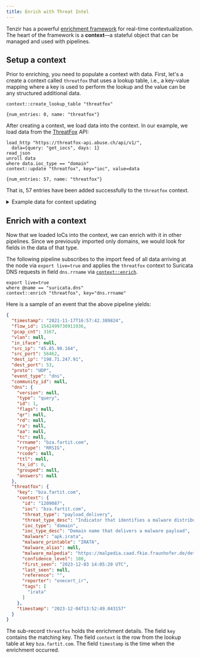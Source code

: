 ```yaml
---
title: Enrich with Threat Intel
---
```


Tenzir has a powerful [enrichment framework](../../../explanations/enrichment)
for real-time contextualization. The heart of the framework is a **context**—a
stateful object that can be managed and used with pipelines.

## Setup a context

Prior to enriching, you need to populate a context with data. First, let's a
create a context called `threatfox` that uses a lookup table, i.e., a key-value
mapping where a key is used to perform the lookup and the value can be any
structured additional data.

```tql
context::create_lookup_table "threatfox"
```

```tql
{num_entries: 0, name: "threatfox"}
```

After creating a context, we load data into the context. In our example, we load
data from the [ThreatFox](https://threatfox.abuse.ch/) API:

```tql
load_http "https://threatfox-api.abuse.ch/api/v1/",
  data={query: "get_iocs", days: 1}
read_json
unroll data
where data.ioc_type == "domain"
context::update "threatfox", key="ioc", value=data
```

```tql
{num_entries: 57, name: "threatfox"}
```

That is, 57 entries have been added successfully to the `threatfox` context.

<details>
<summary>Example data for context updating</summary>

If we replace `context::update` in the above pipeline with `head 5`, we get
output similar to the following, depending on the current state of the API:

```json
{
  "id": "1213056",
  "ioc": "deletefateoow.pw",
  "threat_type": "botnet_cc",
  "threat_type_desc": "Indicator that identifies a botnet command&control server (C&C)",
  "ioc_type": "domain",
  "ioc_type_desc": "Domain that is used for botnet Command&control (C&C)",
  "malware": "win.lumma",
  "malware_printable": "Lumma Stealer",
  "malware_alias": "LummaC2 Stealer",
  "malware_malpedia": "https://malpedia.caad.fkie.fraunhofer.de/details/win.lumma",
  "confidence_level": 75,
  "first_seen": "2023-12-15 15:31:00 UTC",
  "last_seen": null,
  "reference": "",
  "reporter": "stoerchl",
  "tags": [
    "LummaStealer"
  ]
}
{
  "id": "1213057",
  "ioc": "perceivedomerusp.pw",
  "threat_type": "botnet_cc",
  "threat_type_desc": "Indicator that identifies a botnet command&control server (C&C)",
  "ioc_type": "domain",
  "ioc_type_desc": "Domain that is used for botnet Command&control (C&C)",
  "malware": "win.lumma",
  "malware_printable": "Lumma Stealer",
  "malware_alias": "LummaC2 Stealer",
  "malware_malpedia": "https://malpedia.caad.fkie.fraunhofer.de/details/win.lumma",
  "confidence_level": 75,
  "first_seen": "2023-12-15 15:31:00 UTC",
  "last_seen": null,
  "reference": "",
  "reporter": "stoerchl",
  "tags": [
    "LummaStealer"
  ]
}
{
  "id": "1213058",
  "ioc": "showerreigerniop.pw",
  "threat_type": "botnet_cc",
  "threat_type_desc": "Indicator that identifies a botnet command&control server (C&C)",
  "ioc_type": "domain",
  "ioc_type_desc": "Domain that is used for botnet Command&control (C&C)",
  "malware": "win.lumma",
  "malware_printable": "Lumma Stealer",
  "malware_alias": "LummaC2 Stealer",
  "malware_malpedia": "https://malpedia.caad.fkie.fraunhofer.de/details/win.lumma",
  "confidence_level": 75,
  "first_seen": "2023-12-15 15:31:00 UTC",
  "last_seen": null,
  "reference": "",
  "reporter": "stoerchl",
  "tags": [
    "LummaStealer"
  ]
}
{
  "id": "1213059",
  "ioc": "fortunedomerussea.pw",
  "threat_type": "botnet_cc",
  "threat_type_desc": "Indicator that identifies a botnet command&control server (C&C)",
  "ioc_type": "domain",
  "ioc_type_desc": "Domain that is used for botnet Command&control (C&C)",
  "malware": "win.lumma",
  "malware_printable": "Lumma Stealer",
  "malware_alias": "LummaC2 Stealer",
  "malware_malpedia": "https://malpedia.caad.fkie.fraunhofer.de/details/win.lumma",
  "confidence_level": 75,
  "first_seen": "2023-12-15 15:31:00 UTC",
  "last_seen": null,
  "reference": "",
  "reporter": "stoerchl",
  "tags": [
    "LummaStealer"
  ]
}
{
  "id": "1213060",
  "ioc": "offerdelicateros.pw",
  "threat_type": "botnet_cc",
  "threat_type_desc": "Indicator that identifies a botnet command&control server (C&C)",
  "ioc_type": "domain",
  "ioc_type_desc": "Domain that is used for botnet Command&control (C&C)",
  "malware": "win.lumma",
  "malware_printable": "Lumma Stealer",
  "malware_alias": "LummaC2 Stealer",
  "malware_malpedia": "https://malpedia.caad.fkie.fraunhofer.de/details/win.lumma",
  "confidence_level": 75,
  "first_seen": "2023-12-15 15:31:00 UTC",
  "last_seen": null,
  "reference": "",
  "reporter": "stoerchl",
  "tags": [
    "LummaStealer"
  ]
}
```

</details>

## Enrich with a context

Now that we loaded IoCs into the context, we can enrich with it in other
pipelines. Since we previously imported only domains, we would look for fields
in the data of that type.

The following pipeline subscribes to the import feed of all data arriving at the
node via `export live=true` and applies the `threatfox` context to Suricata DNS
requests in field `dns.rrname` via
[`context::enrich`](../../tql2/operators/context/enrich.md).

```tql
export live=true
where @name == "suricata.dns"
context::enrich "threatfox", key="dns.rrname"
```

Here is a sample of an event that the above pipeline yields:

```json
{
  "timestamp": "2021-11-17T16:57:42.389824",
  "flow_id": 1542499730911936,
  "pcap_cnt": 3167,
  "vlan": null,
  "in_iface": null,
  "src_ip": "45.85.90.164",
  "src_port": 56462,
  "dest_ip": "198.71.247.91",
  "dest_port": 53,
  "proto": "UDP",
  "event_type": "dns",
  "community_id": null,
  "dns": {
    "version": null,
    "type": "query",
    "id": 1,
    "flags": null,
    "qr": null,
    "rd": null,
    "ra": null,
    "aa": null,
    "tc": null,
    "rrname": "bza.fartit.com",
    "rrtype": "RRSIG",
    "rcode": null,
    "ttl": null,
    "tx_id": 0,
    "grouped": null,
    "answers": null
  },
  "threatfox": {
    "key": "bza.fartit.com",
    "context": {
      "id": "1209087",
      "ioc": "bza.fartit.com",
      "threat_type": "payload_delivery",
      "threat_type_desc": "Indicator that identifies a malware distribution server (payload delivery)",
      "ioc_type": "domain",
      "ioc_type_desc": "Domain name that delivers a malware payload",
      "malware": "apk.irata",
      "malware_printable": "IRATA",
      "malware_alias": null,
      "malware_malpedia": "https://malpedia.caad.fkie.fraunhofer.de/details/apk.irata",
      "confidence_level": 100,
      "first_seen": "2023-12-03 14:05:20 UTC",
      "last_seen": null,
      "reference": "",
      "reporter": "onecert_ir",
      "tags": [
        "irata"
      ]
    },
    "timestamp": "2023-12-04T13:52:49.043157"
  }
}
```

The sub-record `threatfox` holds the enrichment details. The field `key`
contains the matching key. The field `context` is the row from the lookup table
at key `bza.fartit.com`. The field `timestamp` is the time when the enrichment
occurred.

